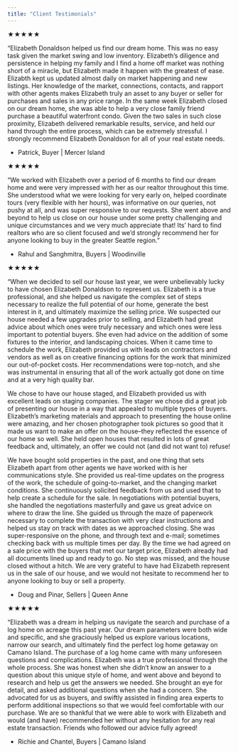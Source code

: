 ```yaml
---
title: "Client Testimonials"
---
```


★★★★★

"Elizabeth Donaldson helped us find
our dream home. This was no easy task given the market swing and low inventory.
Elizabeth's diligence and persistence in helping my family and I find a home
off market was nothing short of a miracle, but Elizabeth made it happen with
the greatest of ease. Elizabth kept us updated almost daily on market happening
and new listings. Her knowledge of the market, connections, contacts, and
rapport with other agents makes Elizabeth truly an asset to any buyer or seller
for purchases and sales in any price range. In the same week Elizabeth closed
on our dream home, she was able to help a very close family friend purchase a
beautiful waterfront condo. Given the two sales in such close proximity,
Elizabeth delivered remarkable results, service, and held our hand through the
entire process, which can be extremely stressful. I strongly recommend
Elizabeth Donaldson for all of your real estate needs.

-  Patrick, Buyer | Mercer Island

★★★★★

"We worked with Elizabeth over a period of 6 months to find our dream home and
were very impressed with her as our realtor throughout this time. She
understood what we were looking for very early on, helped coordinate tours
(very flexible with her hours), was informative on our queries, not pushy at
all, and was super responsive to our requests.  She went above and beyond to
help us close on our house under some pretty challenging and unique
circumstances and we very much appreciate that!  Its' hard to find realtors who
are so client focused and we'd strongly recommend her for anyone looking to buy
in the greater Seattle region."

-  Rahul and Sanghmitra, Buyers | Woodinville

★★★★★

"When we decided to sell our house last year, we were unbelievably lucky to
have chosen Elizabeth Donaldson to represent us. Elizabeth is a true
professional, and she helped us navigate the complex set of steps necessary to
realize the full potential of our home, generate the best interest in it, and
ultimately maximize the selling price. We suspected our house needed a few
upgrades prior to selling, and Elizabeth had great advice about which ones were
truly necessary and which ones were less important to potential buyers. She
even had advice on the addition of some fixtures to the interior, and
landscaping choices. When it came time to schedule the work, Elizabeth provided
us with leads on contractors and vendors as well as on creative financing
options for the work that minimized our out-of-pocket costs. Her
recommendations were top-notch, and she was instrumental in ensuring that all
of the work actually got done on time and at a very high quality bar.

We chose to have our house staged, and Elizabeth provided us with excellent
leads on staging companies. The stager we chose did a great job of presenting
our house in a way that appealed to multiple types of buyers. Elizabeth's
marketing materials and approach to presenting the house online were amazing,
and her chosen photographer took pictures so good that it made us want to make
an offer on the house--they reflected the essence of our home so well. She held
open houses that resulted in lots of great feedback and, ultimately, an offer
we could not (and did not want to) refuse!

We have bought sold properties in the past, and one thing that sets Elizabeth
apart from other agents we have worked with is her communications style. She
provided us real-time updates on the progress of the work, the schedule of
going-to-market, and the changing market conditions. She continuously solicited
feedback from us and used that to help create a schedule for the sale. In
negotiations with potential buyers, she handled the negotiations masterfully
and gave us great advice on where to draw the line. She guided us through the
maze of paperwork necessary to complete the transaction with very clear
instructions and helped us stay on track with dates as we approached closing.
She was super-responsive on the phone, and through text and e-mail; sometimes
checking back with us multiple times per day. By the time we had agreed on a
sale price with the buyers that met our target price, Elizabeth already had all
documents lined up and ready to go. No step was missed, and the house closed
without a hitch. We are very grateful to have had Elizabeth represent us in the
sale of our house, and we would not hesitate to recommend her to anyone looking
to buy or sell a property.

- Doug and Pinar, Sellers | Queen Anne

★★★★★

"Elizabeth was a dream in helping us navigate the search and purchase of
a log home on acreage this past year. Our dream parameters were both wide and
specific, and she graciously helped us explore various locations, narrow our
search, and ultimately find the perfect log home getaway on Camano Island. The
purchase of a log home came with many unforeseen questions and complications.
Elizabeth was a true professional through the whole process. She was honest
when she didn’t know an answer to a question about this unique style of home,
and went above and beyond to research and help us get the answers we needed.
She brought an eye for detail, and asked additional questions when she had a
concern. She advocated for us as buyers, and swiftly assisted in finding area
experts to perform additional inspections so that we would feel comfortable
with our purchase. We are so thankful that we were able to work with Elizabeth
and would (and have) recommended her without any hesitation for any real estate
transaction. Friends who followed our advice fully agreed!

-  Richie and Chantel, Buyers | Camano Island

